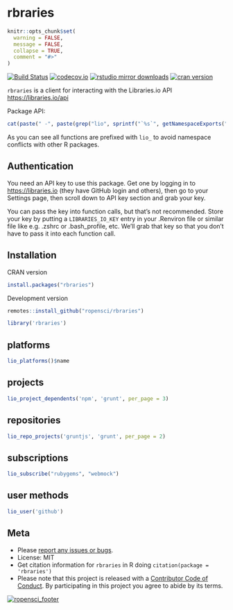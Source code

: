 rbraries
========

```r
knitr::opts_chunk$set(
  warning = FALSE,
  message = FALSE,
  collapse = TRUE,
  comment = "#>"
)
```

[![Build Status](https://travis-ci.org/ropensci/rbraries.svg?branch=master)](https://travis-ci.org/ropensci/rbraries)
[![codecov.io](https://codecov.io/github/ropensci/rbraries/coverage.svg?branch=master)](https://codecov.io/github/ropensci/rbraries?branch=master)
[![rstudio mirror downloads](http://cranlogs.r-pkg.org/badges/grand-total/rbraries?color=2ECC71)](https://github.com/metacran/cranlogs.app)
[![cran version](http://www.r-pkg.org/badges/version/rbraries)](https://cran.r-project.org/package=rbraries)


`rbraries` is a client for interacting with the Libraries.io API <https://libraries.io/api>


Package API:

```r
cat(paste(" -", paste(grep("lio", sprintf("`%s`", getNamespaceExports("rbraries")), value = TRUE), collapse = "\n - ")))
```

As you can see all functions are prefixed with `lio_` to avoid namespace conflicts with other R packages.

## Authentication

You need an API key to use this package. Get one by logging in to 
<https://libraries.io> (they have GitHub login and others), then go to your 
Settings page, then scroll down to API key section and grab your
key. 

You can pass the key into function calls, but that's not recommended.
Store your key by putting a `LIBRARIES_IO_KEY` entry in your .Renviron file or similar file like
e.g. .zshrc or .bash_profile, etc. We'll grab that key so that you 
don't have to pass it into each function call.

## Installation

CRAN version

```r
install.packages("rbraries")
```

Development version

```r
remotes::install_github("ropensci/rbraries")
```

```r
library('rbraries')
```

## platforms

```r
lio_platforms()$name
```

## projects

```r
lio_project_dependents('npm', 'grunt', per_page = 3)
```

## repositories

```r
lio_repo_projects('gruntjs', 'grunt', per_page = 2)
```

## subscriptions

```r
lio_subscribe("rubygems", "webmock")
```

## user methods

```r
lio_user('github')
```

## Meta

* Please [report any issues or bugs](https://github.com/ropensci/rbraries/issues).
* License: MIT
* Get citation information for `rbraries` in R doing `citation(package = 'rbraries')`
* Please note that this project is released with a [Contributor Code of Conduct](CODE_OF_CONDUCT.md).
By participating in this project you agree to abide by its terms.

[![ropensci_footer](https://ropensci.org/public_images/github_footer.png)](https://ropensci.org)
